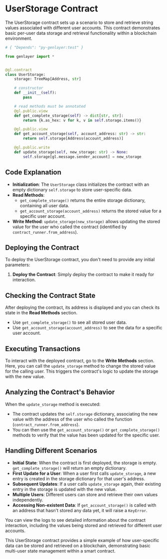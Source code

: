 
# UserStorage Contract

The UserStorage contract sets up a scenario to store and retrieve string values associated with different user accounts. This contract demonstrates basic per-user data storage and retrieval functionality within a blockchain environment.

```python
# { "Depends": "py-genlayer:test" }

from genlayer import *


@gl.contract
class UserStorage:
    storage: TreeMap[Address, str]

    # constructor
    def __init__(self):
        pass

    # read methods must be annotated
    @gl.public.view
    def get_complete_storage(self) -> dict[str, str]:
        return {k.as_hex: v for k, v in self.storage.items()}

    @gl.public.view
    def get_account_storage(self, account_address: str) -> str:
        return self.storage[Address(account_address)]

    @gl.public.write
    def update_storage(self, new_storage: str) -> None:
        self.storage[gl.message.sender_account] = new_storage
```
## Code Explanation

- **Initialization**: The `UserStorage` class initializes the contract with an empty dictionary `self.storage` to store user-specific data.
- **Read Methods**:
  - `get_complete_storage()` returns the entire storage dictionary, containing all user data.
  - `get_account_storage(account_address)` returns the stored value for a specific user account.
- **Write Method**: `update_storage(new_storage)` allows updating the stored value for the user who called the contract (identified by `contract_runner.from_address`).

## Deploying the Contract

To deploy the UserStorage contract, you don't need to provide any initial parameters:

1. **Deploy the Contract**: Simply deploy the contract to make it ready for interaction.

## Checking the Contract State

After deploying the contract, its address is displayed and you can check its state in the **Read Methods** section.

- Use `get_complete_storage()` to see all stored user data.
- Use `get_account_storage(account_address)` to see the data for a specific user account.

## Executing Transactions

To interact with the deployed contract, go to the **Write Methods** section. Here, you can call the `update_storage` method to change the stored value for the calling user. This triggers the contract's logic to update the storage with the new value.

## Analyzing the Contract's Behavior

When the `update_storage` method is executed:

- The contract updates the `self.storage` dictionary, associating the new value with the address of the user who called the function (`contract_runner.from_address`).
- You can then use the `get_account_storage()` or `get_complete_storage()` methods to verify that the value has been updated for the specific user.

## Handling Different Scenarios

- **Initial State**: When the contract is first deployed, the storage is empty. `get_complete_storage()` will return an empty dictionary.
- **First Update for a User**: When a user first calls `update_storage`, a new entry is created in the storage dictionary for that user's address.
- **Subsequent Updates**: If a user calls `update_storage` again, their existing entry in the storage is updated with the new value.
- **Multiple Users**: Different users can store and retrieve their own values independently.
- **Accessing Non-existent Data**: If `get_account_storage()` is called with an address that hasn't stored any data yet, it will raise a `KeyError`.

You can view the logs to see detailed information about the contract interaction, including the values being stored and retrieved for different user accounts.

This UserStorage contract provides a simple example of how user-specific data can be stored and retrieved on a blockchain, demonstrating basic multi-user state management within a smart contract.